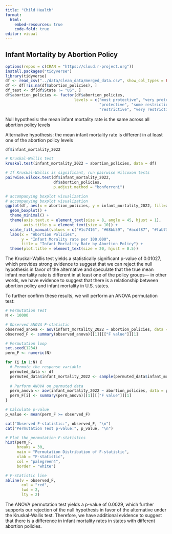 ```yaml
---
title: "Child Health"
format: 
  html:
    embed-resources: true
    code-fold: true
editor: visual
---
```


## Infant Mortality by Abortion Policy

```r
options(repos = c(CRAN = "https://cloud.r-project.org"))
install.packages("tidyverse")
library(tidyverse)
df <- read_csv("../data/clean_data/merged_data.csv", show_col_types = FALSE)
df <- df[!is.na(df$abortion_policies), ]
df_test <- df[df$State != "US", ]
df$abortion_policies <- factor(df$abortion_policies, 
                              levels = c("most protective", "very protective", 
                                         "protective", "some restrictions/protections", 
                                         "restrictive", "very restrictive", "most restrictive"))
```

Null hypothesis: the mean infant mortality rate is the same across all abortion policy levels

Alternative hypothesis: the mean infant mortality rate is different in at least one of the abortion policy levels

```r
df$infant_mortality_2022
```

```r
# Kruskal-Wallis test
kruskal.test(infant_mortality_2022 ~ abortion_policies, data = df)

# If Kruskal-Wallis is significant, run pairwise Wilcoxon tests
pairwise.wilcox.test(df$infant_mortality_2022, 
                     df$abortion_policies,
                     p.adjust.method = "bonferroni")

# accompanying boxplot visualization
# accompanying boxplot visualization
ggplot(df, aes(x = abortion_policies, y = infant_mortality_2022, fill=abortion_policies)) +
  geom_boxplot() +
  theme_minimal() +
  theme(axis.text.x = element_text(size = 8, angle = 45, hjust = 1),
        axis.title.y = element_text(size = 10)) + 
  scale_fill_manual(values = c("#1c7416", "#68bb59", "#acdf87", "#fab733", "#ff6242", "#ff0000", "#c61a09")) +
  labs(x = "Abortion Policies", 
       y = "Infant Morality rate per 100,000",
       title = "Infant Mortality Rate by Abortion Policy") +
  theme(plot.title = element_text(size = 20, hjust = 0.5))
```

The Kruskal-Wallis test yields a statistically significant p-value of 0.01027, which provides strong evidence to suggest that we can reject the null hypothesis in favor of the alternative and speculate that the true mean infant mortality rate is different in at least one of the policy groups--- in other words, we have evidence to suggest that there is a relationship between abortion policy and infant mortality in U.S. states.

To further confirm these results, we will perform an ANOVA permutation test:

```r
# Permutation Test
N <- 10000 

# Observed ANOVA F-statistic
observed_anova <- aov(infant_mortality_2022 ~ abortion_policies, data = df)
observed_F <- summary(observed_anova)[[1]][["F value"]][1]

# Permutation loop
set.seed(1234) 
perm_F <- numeric(N)

for (i in 1:N) {
  # Permute the response variable
  permuted_data <- df
  permuted_data$infant_mortality_2022 <- sample(permuted_data$infant_mortality_2022)
  
  # Perform ANOVA on permuted data
  perm_anova <- aov(infant_mortality_2022 ~ abortion_policies, data = permuted_data)
  perm_F[i] <- summary(perm_anova)[[1]][["F value"]][1]
}

# Calculate p-value
p_value <- mean(perm_F >= observed_F)

cat("Observed F-statistic:", observed_F, "\n")
cat("Permutation Test p-value:", p_value, "\n")

# Plot the permutation F-statistics
hist(perm_F, 
     breaks = 30, 
     main = "Permutation Distribution of F-statistic", 
     xlab = "F-statistic", 
     col = "palegreen4",  
     border = "white")    

# F-statistic line 
abline(v = observed_F, 
       col = "red",       
       lwd = 2, 
       lty = 2)
```

The ANOVA permutation test yields a p-value of 0.0029, which further supports our rejection of the null hypothesis in favor of the alternative under the Kruskal-Wallis test. Therefore, we have additional evidence to suggest that there is a difference in infant mortality rates in states with different abortion policies.